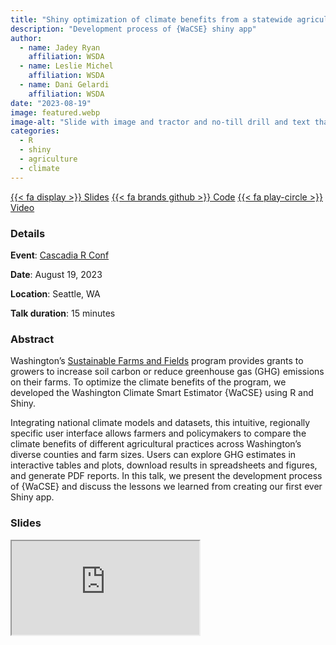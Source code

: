 ```yaml
---
title: "Shiny optimization of climate benefits from a statewide agricultural grant program"
description: "Development process of {WaCSE} shiny app"
author: 
  - name: Jadey Ryan
    affiliation: WSDA
  - name: Leslie Michel
    affiliation: WSDA
  - name: Dani Gelardi
    affiliation: WSDA
date: "2023-08-19"
image: featured.webp
image-alt: "Slide with image and tractor and no-till drill and text that says Washington's Sustainable Farms and Fields Program incentivitizes climate-smart practices"
categories:
  - R
  - shiny
  - agriculture
  - climate
---
```

<span class="talk-btn-group">
<a href="https://jadeynryan.github.io/2023_cascadia-wacse/" class="btn" role="button">{{< fa display >}} Slides</a>
<a href="https://github.com/jadeynryan/2023_cascadia-wacse" class="btn" role="button">{{< fa brands github >}} Code</a>
<a href="https://youtu.be/Kt_qxEOOlrc?si=cAigx1n0YXuisw04" class="btn" role="button">{{< fa play-circle >}} Video</a>
</span>

### Details

**Event**: [Cascadia R Conf](https://cascadiarconf.com/)

**Date**: August 19, 2023

**Location**: Seattle, WA

**Talk duration**: 15 minutes

### Abstract

Washington’s [Sustainable Farms and Fields](https://www.scc.wa.gov/programs/sustainable-farms-fields) program provides grants to growers to increase soil carbon or reduce greenhouse gas (GHG) emissions on their farms. To optimize the climate benefits of the program, we developed the Washington Climate Smart Estimator {WaCSE} using R and Shiny.

Integrating national climate models and datasets, this intuitive, regionally specific user interface allows farmers and policymakers to compare the climate benefits of different agricultural practices across Washington’s diverse counties and farm sizes. Users can explore GHG estimates in interactive tables and plots, download results in spreadsheets and figures, and generate PDF reports. In this talk, we present the development process of {WaCSE} and discuss the lessons we learned from creating our first ever Shiny app.

### Slides

<iframe class="slides" src="https://jadeynryan.github.io/2023_cascadia-wacse/"></iframe>
